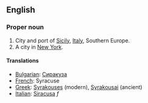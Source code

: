 ==English==

===Proper noun===

#City and port of [[Sicily]], [[Italy]], Southern Europe.
#A city in [[New York]].

====Translations====

*[[Bulgarian]]: [[Сиракуза]]
*[[French]]: Syracuse
*[[Greek]]: [[Syrakouses]] (modern), [[Syrakousai]] (ancient)
*[[Italian]]: [[Siracusa]] ''f''